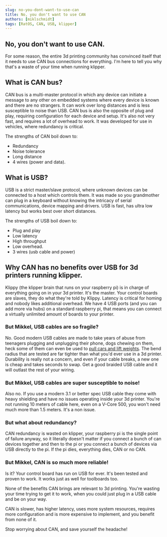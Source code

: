 ```yaml
---
slug: no-you-dont-want-to-use-can
title: No, you don't want to use CAN
authors: [miklschmidt]
tags: [RatOS, CAN, USB, klipper]
---
```


## No, you don't want to use CAN.

For some reason, the entire 3d printing community has convinced itself that it needs to use CAN bus connections for everything. I'm here to tell you why that's a waste of your time when running klipper.

## What is CAN bus?

CAN bus is a multi-master protocol in which any device can initiate a message to any other on embedded systems where every device is known and there are no strangers. It can work over long distances and is less susceptible to noise than USB.
CAN bus is also the opposite of plug and play, requiring configuration for each device and setup. It's also not very fast, and requires a lot of overhead to work. It was developed for use in vehicles, where redundancy is critical.

The strengths of CAN boil down to:

-   Redundancy
-   Noise tolerance
-   Long distance
-   4 wires (power and data).

## What is USB?

USB is a strict master/slave protocol, where unknown devices can be connected to a host which controls them. It was made so you grandmother can plug in a keyboard without knowing the intricacy of serial communications, device mapping and drivers. USB is fast, has ultra low latency but works best over short distances.

The strengths of USB boil down to:

-   Plug and play
-   Low latency
-   High throughput
-   Low overhead.
-   3 wires (usb cable and power)

## Why CAN has no benefits over USB for 3d printers running klipper.

Klippy (the klipper brain that runs on your raspberry pi) is in charge of everything going on in your 3d printer. It's the master. Your control boards are slaves, they do what they're told by Klippy. Latency is critical for homing and nobody likes additional overhead.
We have 4 USB ports (and you can add more via hubs) on a standard raspberry pi, that means you can connect a virtually unlimited amount of boards to your printer.

### But Mikkel, USB cables are so fragile?

No. Good modern USB cables are made to take years of abuse from teenagers plugging and unplugging their phone, dogs chewing on them, heck some of them can even be used to [pull cars and lift weights](https://www.indiegogo.com/projects/zus-super-duty-charging-cable-lifetime-guarantee/). The bend radius that are tested are far tighter than what you'd ever use in a 3d printer. Durability is really not a concern, and even if your cable breaks, a new one is cheap and takes seconds to swap. Get a good braided USB cable and it will outlast the rest of your wiring.

### But Mikkel, USB cables are super susceptible to noise!

Also no. If you use a modern 3.1 or better spec USB cable they come with heavy shielding and have no issues operating inside your 3d printer. You're not running 10 meters of cable here, even on a V-Core 500, you won't need much more than 1.5 meters. It's a non issue.

### But what about redundancy?

CAN redundancy is wasted on klipper, your raspberry pi is the single point of failure anyway, so it literally doesn't matter if you connect a bunch of can devices together and then to the pi or you connect a bunch of devices via USB directly to the pi. If the pi dies, everything dies, CAN or no CAN.

### But Mikkel, CAN is so much more reliable!

Is it? Your control board has run on USB for ever. It's been tested and proven to work. It works just as well for toolboards too.

None of the benefits CAN brings are relevant to 3d printing. You're wasting your time trying to get it to work, when you could just plug in a USB cable and be on your way.

CAN is slower, has higher latency, uses more system resources, requires more configuration and is more expensive to implement, and you benefit from none of it.

Stop worrying about CAN, and save yourself the headache!
